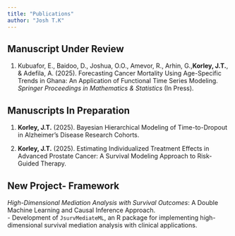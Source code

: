 ```yaml
---
title: "Publications"
author: "Josh T.K"
---
```


## Manuscript Under Review

1.   Kubuafor, E., Baidoo, D., Joshua, O.O., Amevor, R., Arhin, G.,**Korley, J.T.**, & Adefila, A. (2025). Forecasting Cancer Mortality Using Age-Specific Trends in Ghana: An Application of Functional Time Series Modeling. *Springer Proceedings in Mathematics & Statistics* (In Press).

## Manuscripts In Preparation

1.  **Korley, J.T.** (2025). Bayesian Hierarchical Modeling of Time-to-Dropout in Alzheimer’s Disease Research Cohorts.

2.  **Korley, J.T.** (2025). Estimating Individualized Treatment Effects in Advanced Prostate Cancer: A Survival Modeling Approach to Risk-Guided Therapy.

## New Project- Framework
*High-Dimensional Mediation Analysis with Survival Outcomes*: A Double Machine Learning and Causal Inference Approach.  
    - Development of `JsurvMediateML`, an R package for implementing high-dimensional survival mediation analysis with clinical applications.
